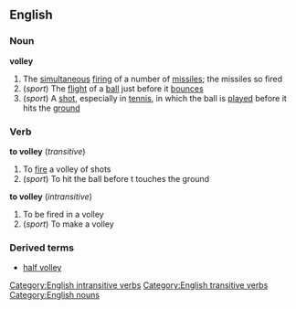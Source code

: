 ==English==
===Noun===
'''volley'''
#The [[simultaneous]] [[firing]] of a number of [[missile]]s; the missiles so fired
#(''sport'') The [[flight]] of a [[ball]] just before it [[bounce]]s
#(''sport'') A [[shot]], especially in [[tennis]], in which the ball is [[play]]ed before it hits the [[ground]]
===Verb===
'''to volley''' (''transitive'')
#To [[fire]] a volley of shots
#(''sport'') To hit the ball before t touches the ground
'''to volley''' (''intransitive'')
#To be fired in a volley
#(''sport'') To make a volley
===Derived terms===
*[[half volley]]
[[Category:English intransitive verbs]]
[[Category:English transitive verbs]]
[[Category:English nouns]]